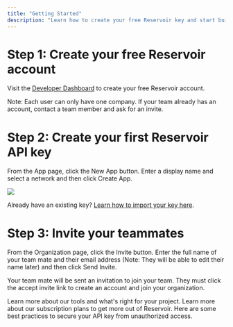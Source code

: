 ```yaml
---
title: "Getting Started"
description: "Learn how to create your free Reservoir key and start building."
---
```


# Step 1: Create your free Reservoir account

Visit the [Developer Dashboard](https://dashboard.reservoir.tools/) to create your free Reservoir account.

Note: Each user can only have one company. If your team already has an account, contact a team member and ask for an invite.

# Step 2: Create your first Reservoir API key

From the App page, click the New App button. Enter a display name and select a network and then click Create App.

![](/images/reference/18cbcdc-small-Screen_Shot_2023-04-26_at_1.45.22_PM.png)

Already have an existing key? [Learn how to import your key here](/docs/how-to-import-an-existing-api-key).

# Step 3: Invite your teammates

From the Organization page, click the Invite button. Enter the full name of your team mate and their email address (Note: They will be able to edit their name later) and then click Send Invite.

Your team mate will be sent an invitation to join your team. They must click the accept invite link to create an account and join your organization.

<Check>
  Learn more about our tools and what's right for your project.
</Check>

<Info>
  Learn more about our subscription plans to get more out of Reservoir.
</Info>

<Info>
  Here are some best practices to secure your API key from unauthorized access.
</Info>
